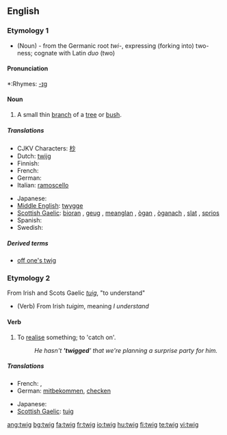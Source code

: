 ==English==

===Etymology 1===
* (Noun) - from the Germanic root ''twi-'', expressing (forking into) two-ness; cognate with Latin ''duo'' (two)

====Pronunciation====
*:Rhymes: [[Rhymes:English:-ɪɡ|-ɪɡ]]

====Noun====
{{en-noun}}

# A small thin [[branch]] of a [[tree]] or [[bush]].

=====Translations=====
{{trans-top|a small thin branch}}
* CJKV Characters: [[杪]]
* Dutch: [[twijg]]
* Finnish: {{t+|fi|varpu}}
* French: {{t+|fr|brindille|f}}
* German: {{t+|de|Zweig|m}}
* Italian: [[ramoscello]] {{m}}
{{trans-mid}}
* Japanese: {{t|ja|小枝|tr=koeda|sc=Jpan}}
* [[Middle English]]: [[twygge]]
* [[Scottish Gaelic]]: [[bioran]] {{m}}, [[geug]] {{f}}, [[meanglan]] {{m}}, [[ògan]] {{m}}, [[òganach]] {{m}}, [[slat#Scottish Gaelic|slat]] {{m}}, [[sprios]] {{m}}
* Spanish: {{t-|es|ramita|f}}
* Swedish: {{t-|sv|kvist|c}}
{{trans-bottom}}

=====Derived terms=====
*[[off one's twig]]

===Etymology 2===
From Irish and Scots Gaelic ''[[tuig]]'', "to understand"
* (Verb) From Irish ''tuigim'', meaning ''I understand''

====Verb====
{{en-verb|twig|g|ed}}

# {{colloquial|regional}} To [[realise]] something; to 'catch on'.
#: ''He hasn't ''''twigged'''' that we're planning a surprise party for him.''

=====Translations=====
{{trans-top|to realise something}}
* French: {{t+|fr|entraver}}, {{t+|fr|capter}}
* German: [[mitbekommen]], [[checken]]
{{trans-mid}}
* Japanese: {{t|ja|気づく|tr=kizuku|sc=Jpan}}
* [[Scottish Gaelic]]: [[tuig]]
{{trans-bottom}}

[[ang:twig]]
[[bg:twig]]
[[fa:twig]]
[[fr:twig]]
[[io:twig]]
[[hu:twig]]
[[fi:twig]]
[[te:twig]]
[[vi:twig]]
